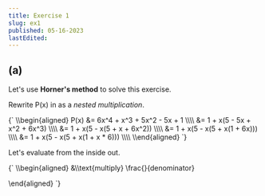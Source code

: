 ```yaml
---
title: Exercise 1
slug: ex1
published: 05-16-2023
lastEdited:
---
```


## (a)

Let's use **Horner's method** to solve this exercise.

Rewrite <InlineMath>P(x)</InlineMath> in as a _nested multiplication_.

<BlockMath>
  {`
\\begin{aligned}
P(x) &= 6x^4 + x^3 + 5x^2 - 5x + 1 \\\\
&= 1 + x(5 - 5x + x^2 + 6x^3) \\\\
&= 1 + x(5 - x(5 + x + 6x^2)) \\\\
&= 1 + x(5 - x(5 + x(1 + 6x))) \\\\
&= 1 + x(5 - x(5 + x(1 + x * 6))) \\\\
\\end{aligned}
`}
</BlockMath>

Let's evaluate from the inside out.

<BlockMath>
  {`
\\begin{aligned}
&\\text{multiply} \frac{}{denominator}

\\end{aligned}
`}

</BlockMath>
